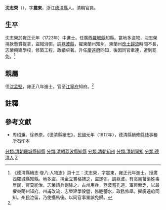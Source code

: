 '''沈志榮'''（{{bd|？||？||}}），字'''震東'''，浙江[[德清縣|德清縣]]人。清朝官員。

==生平==
沈志榮於雍正元年（1723年）中進士。任廣西[[羅城縣|羅城縣]]知縣。當地多盜賊，沈志榮捐款懸賞捉拿，盜賊消弭。調[[荔波縣|荔波縣]]，擢東蘭州知州。東蘭州[[改土歸流|改土歸流]]時間不長，志榮興建學校，修築工程，政績卓著。升任[[慶遠府|慶遠府]]同知，後因同官牽連，遭到罷免。<ref name="德清">《德清縣續志·卷八·人物志》頁十三：沈志榮，字震東，雍正元年進士。授廣西羅城縣知縣。地多盜，捐金立賞格捕之，盜遂弭。調荔波，有高黑苗梁姓毒居民，官莫能治。志榮請兵剿除之。古州用兵，荔波當孔道，軍興無乏，以最擢東蘭州知府。州甫改流，志榮建學設營，修塍蓄水，政務修舉。擢慶遠府同知。州民泣留，乃使攝馬後。以同官事罣誤免歸。</ref>

==親屬==
侄[[沈孟堅|沈孟堅]]，雍正八年進士，官至[[江寧府|江寧府]]知府。<ref name="德清" />

==註釋==
{{reflist}}

==參考文獻==
*周绍濂、徐养原，《德清縣續志》，民國元年（1912年），德清縣續修縣誌事務所石印本


{{雍正元年癸卯恩科殿試金榜}}
{{DEFAULTSORT:Shen沈}}
[[分類:清朝羅城縣知縣|分類:清朝羅城縣知縣]]
[[分類:清朝荔波縣知縣|分類:清朝荔波縣知縣]]
[[分類:清朝知州|分類:清朝知州]]
[[分類:清朝同知|分類:清朝同知]]
[[分類:德清人|分類:德清人]]
[[分類:沈姓|Z]]